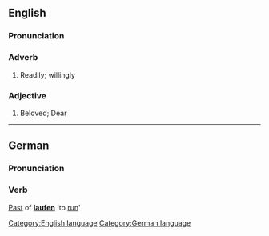 ==English==
===Pronunciation===
{{IPA|[li&#720;f]}}

===Adverb===
# Readily; willingly

===Adjective===
# Beloved; Dear

[[Category:English language]]

----
==German==
===Pronunciation===
{{IPA|[li&#720;f]}}

===Verb===
[[Past]] of '''[[laufen]]''' 'to [[run]]'

[[Category:German language]]